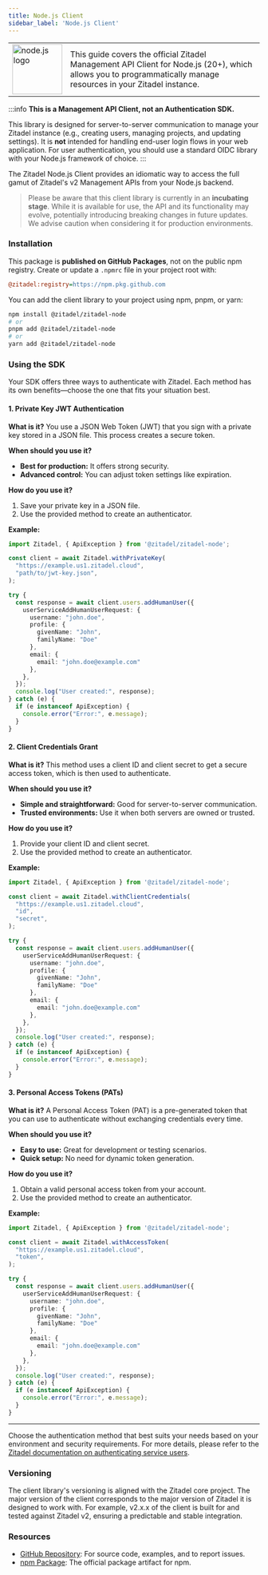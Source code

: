 ```yaml
---
title: Node.js Client
sidebar_label: 'Node.js Client'
---
```


<table>
	<tr>
		<td width="100px">
			<img width="100px" src="/docs/img/tech/nodejs.svg" alt="node.js logo"/>
		</td>
		<td>
			This guide covers the official Zitadel Management API Client for Node.js (20+), which allows you to programmatically manage resources in your Zitadel instance.
		</td>
	</tr>
</table>

:::info
**This is a Management API Client, not an Authentication SDK.**

This library is designed for server-to-server communication to manage your Zitadel instance (e.g., creating users, managing projects, and updating settings). It is **not** intended for handling end-user login flows in your web application. For user authentication, you should use a standard OIDC library with your Node.js framework of choice.
:::

The Zitadel Node.js Client provides an idiomatic way to access the full gamut of Zitadel's v2 Management APIs from your Node.js backend.

> Please be aware that this client library is currently in an **incubating stage**.
While it is available for use, the API and its functionality may evolve, potentially introducing
breaking changes in future updates. We advise caution when considering it for production environments.

### Installation

This package is **published on GitHub Packages**, not on the public npm registry. Create or update a `.npmrc`
file in your project root with:

```ini
@zitadel:registry=https://npm.pkg.github.com
```

You can add the client library to your project using npm, pnpm, or yarn:

```bash
npm install @zitadel/zitadel-node
# or
pnpm add @zitadel/zitadel-node
# or
yarn add @zitadel/zitadel-node
```

### Using the SDK

Your SDK offers three ways to authenticate with Zitadel. Each method has its
own benefits—choose the one that fits your situation best.

#### 1. Private Key JWT Authentication

**What is it?**
You use a JSON Web Token (JWT) that you sign with a private key stored in a
JSON file. This process creates a secure token.

**When should you use it?**

- **Best for production:** It offers strong security.
- **Advanced control:** You can adjust token settings like expiration.

**How do you use it?**

1. Save your private key in a JSON file.
2. Use the provided method to create an authenticator.

**Example:**

```ts
import Zitadel, { ApiException } from '@zitadel/zitadel-node';

const client = await Zitadel.withPrivateKey(
  "https://example.us1.zitadel.cloud",
  "path/to/jwt-key.json",
);

try {
  const response = await client.users.addHumanUser({
    userServiceAddHumanUserRequest: {
      username: "john.doe",
      profile: {
        givenName: "John",
        familyName: "Doe"
      },
      email: {
        email: "john.doe@example.com"
      },
    },
  });
  console.log("User created:", response);
} catch (e) {
  if (e instanceof ApiException) {
    console.error("Error:", e.message);
  }
}
```

#### 2. Client Credentials Grant

**What is it?**
This method uses a client ID and client secret to get a secure access token,
which is then used to authenticate.

**When should you use it?**

- **Simple and straightforward:** Good for server-to-server communication.
- **Trusted environments:** Use it when both servers are owned or trusted.

**How do you use it?**

1. Provide your client ID and client secret.
2. Use the provided method to create an authenticator.

**Example:**

```ts
import Zitadel, { ApiException } from '@zitadel/zitadel-node';

const client = await Zitadel.withClientCredentials(
  "https://example.us1.zitadel.cloud",
  "id",
  "secret",
);

try {
  const response = await client.users.addHumanUser({
    userServiceAddHumanUserRequest: {
      username: "john.doe",
      profile: {
        givenName: "John",
        familyName: "Doe"
      },
      email: {
        email: "john.doe@example.com"
      },
    },
  });
  console.log("User created:", response);
} catch (e) {
  if (e instanceof ApiException) {
    console.error("Error:", e.message);
  }
}
```

#### 3. Personal Access Tokens (PATs)

**What is it?**
A Personal Access Token (PAT) is a pre-generated token that you can use to
authenticate without exchanging credentials every time.

**When should you use it?**

- **Easy to use:** Great for development or testing scenarios.
- **Quick setup:** No need for dynamic token generation.

**How do you use it?**

1. Obtain a valid personal access token from your account.
2. Use the provided method to create an authenticator.

**Example:**

```ts
import Zitadel, { ApiException } from '@zitadel/zitadel-node';

const client = await Zitadel.withAccessToken(
  "https://example.us1.zitadel.cloud",
  "token",
);

try {
  const response = await client.users.addHumanUser({
    userServiceAddHumanUserRequest: {
      username: "john.doe",
      profile: {
        givenName: "John",
        familyName: "Doe"
      },
      email: {
        email: "john.doe@example.com"
      },
    },
  });
  console.log("User created:", response);
} catch (e) {
  if (e instanceof ApiException) {
    console.error("Error:", e.message);
  }
}
```

---

Choose the authentication method that best suits your needs based on your
environment and security requirements. For more details, please refer to the
[Zitadel documentation on authenticating service users](https://zitadel.com/docs/guides/integrate/service-users/authenticate-service-users).

### Versioning

The client library's versioning is aligned with the Zitadel core project. The major version of the
client corresponds to the major version of Zitadel it is designed to work with. For example,
v2.x.x of the client is built for and tested against Zitadel v2, ensuring a predictable and stable integration.

### Resources

- [GitHub Repository](https://github.com/zitadel/client-nodejs): For source code, examples, and to report issues.
- [npm Package](https://github.com/zitadel/zitadel-node/pkgs/npm/zitadel-node): The official package artifact for npm.
